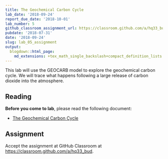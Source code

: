 ```yaml
---
title: The Geochemical Carbon Cycle
lab_date: '2018-09-24'
report_due_date: '2018-10-01'
lab_number: 5
github_classroom_assignment_url: https://classroom.github.com/a/hq33_bud
pubdate: '2018-07-31'
date: '2018-09-24'
slug: lab_05_assignment
output:
  blogdown::html_page:
    md_extensions: +tex_math_single_backslash+compact_definition_lists
---
```

This lab will use the GEOCARB model to explore the geochemical carbon cycle. We will trace what happens following a large release of carbon dioxide into the atmosphere.

## Reading

**Before you come to lab**, please read the following document:

* [The Geochemical Carbon Cycle](/lab_docs/lab_05_instructions)

## Assignment

Accept the assignment at GitHub Classroom at <https://classroom.github.com/a/hq33_bud>.
